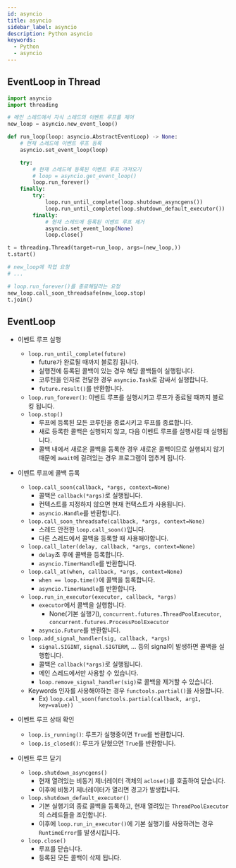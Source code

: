 ```yaml
---
id: asyncio
title: asyncio
sidebar_label: asyncio
description: Python asyncio
keywords:
  - Python
  - asyncio
---
```


## EventLoop in Thread

```python
import asyncio
import threading

# 메인 스레드에서 자식 스레드의 이벤트 루프를 제어
new_loop = asyncio.new_event_loop()

def run_loop(loop: asyncio.AbstractEventLoop) -> None:
    # 현재 스레드에 이벤트 루프 등록
    asyncio.set_event_loop(loop)

    try:
        # 현재 스레드에 등록된 이벤트 루프 가져오기
        # loop = asyncio.get_event_loop()
        loop.run_forever()
    finally:
        try:
            loop.run_until_complete(loop.shutdown_asyncgens())
            loop.run_until_complete(loop.shutdown_default_executor())
        finally:
            # 현재 스레드에 등록된 이벤트 루프 제거
            asyncio.set_event_loop(None)
            loop.close()

t = threading.Thread(target=run_loop, args=(new_loop,))
t.start()

# new_loop에 작업 요청
# ...

# loop.run_forever()를 종료해달라는 요청
new_loop.call_soon_threadsafe(new_loop.stop)
t.join()
```

## EventLoop

- 이벤트 루프 실행

  - `loop.run_until_complete(future)`
    - future가 완료될 때까지 블로킹 됩니다.
    - 실행전에 등록된 콜백이 있는 경우 해당 콜백들이 실행됩니다.
    - 코루틴을 인자로 전달한 경우 `asyncio.Task`로 감싸서 실행합니다.
    - `future.result()`를 반환합니다.
  - `loop.run_forever()`: 이벤트 루프를 실행시키고 루프가 종료될 때까지 블로킹 됩니다.
  - `loop.stop()`
    - 루프에 등록된 모든 코루틴을 종료시키고 루프를 종료합니다.
    - 새로 등록한 콜백은 실행되지 않고, 다음 이벤트 루프를 실행시킬 때 실행됩니다.
    - 콜백 내에서 새로운 콜백을 등록한 경우 새로운 콜백이므로 실행되지 않기 때문에 `await`에 걸려있는 경우 프로그램이 멈추게 됩니다.

- 이벤트 루프에 콜백 등록

  - `loop.call_soon(callback, *args, context=None)`
    - 콜백은 `callback(*args)`로 실행됩니다.
    - 컨텍스트를 지정하지 않으면 현재 컨택스트가 사용됩니다.
    - `asyncio.Handle`를 반환합니다.
  - `loop.call_soon_threadsafe(callback, *args, context=None)`
    - 스레드 안전한 `loop.call_soon()`입니다.
    - 다른 스레드에서 콜백을 등록할 때 사용해야합니다.
  - `loop.call_later(delay, callback, *args, context=None)`
    - `delay`초 후에 콜백을 등록합니다.
    - `asyncio.TimerHandle`를 반환합니다.
  - `loop.call_at(when, callback, *args, context=None)`
    - `when == loop.time()`에 콜백을 등록합니다.
    - `asyncio.TimerHandle`를 반환합니다.
  - `loop.run_in_executor(executor, callback, *args)`
    - `executor`에서 콜백을 실행합니다.
      - None(기본 실행기), `concurrent.futures.ThreadPoolExecutor`, `concurrent.futures.ProcessPoolExecutor`
    - `asyncio.Future`를 반환합니다.
  - `loop.add_signal_handler(sig, callback, *args)`
    - `signal.SIGINT`, `signal.SIGTERM`, ... 등의 signal이 발생하면 콜백을 실행합니다.
    - 콜백은 `callback(*args)`로 실행됩니다.
    - 메인 스레드에서만 사용할 수 있습니다.
    - `loop.remove_signal_handler(sig)`로 콜백을 제거할 수 있습니다.
  - Keywords 인자를 사용해야하는 경우 `functools.partial()`을 사용합니다.
    - Ex) `loop.call_soon(functools.partial(callback, arg1, key=value))`

- 이벤트 루프 상태 확인

  - `loop.is_running()`: 루프가 실행중이면 `True`를 반환합니다.
  - `loop.is_closed()`: 루프가 닫혔으면 `True`를 반환합니다.

- 이벤트 루프 닫기

  - `loop.shutdown_asyncgens()`
    - 현재 열려있는 비동기 제너레이터 객체의 `aclose()`를 호출하여 닫습니다.
    - 이후에 비동기 제너레이터가 열리면 경고가 발생합니다.
  - `loop.shutdown_default_executor()`
    - 기본 실행기의 종료 콜백을 등록하고, 현재 열려있는 `ThreadPoolExecutor`의 스레드들을 조인합니다.
    - 이후에 `loop.run_in_executor()`에 기본 실행기를 사용하려는 경우 `RuntimeError`를 발생시킵니다.
  - `loop.close()`
    - 루프를 닫습니다.
    - 등록된 모든 콜백이 삭제 됩니다.
